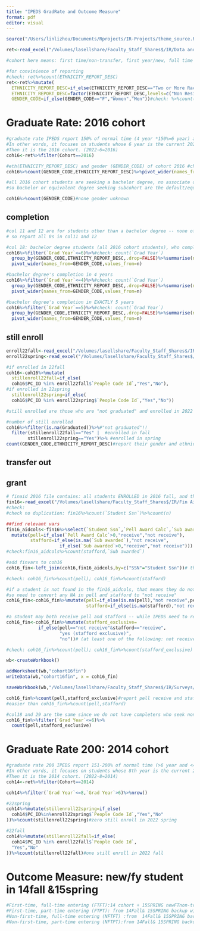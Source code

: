 ```yaml
---
title: "IPEDS GradRate and Outcome Measure"
format: pdf
editor: visual
---
```


```r
source("/Users/linlizhou/Documents/Rprojects/IR-Projects/theme_source.R")
```

```r
ret<-read_excel("/Volumes/lasellshare/Faculty_Staff_Shares$/IR/Data and Analyses/Retention/2022-2023/Interactive UG Retention Analysis.xlsx",sheet = "Data")

#cohort here means: first time/non-transfer, first year/new, full time fall enrolled students 

#for convinience of reporting
#check: ret%>%count(ETHNICITY_REPORT_DESC)
ret<-ret%>%mutate(
  ETHNICITY_REPORT_DESC=if_else(ETHNICITY_REPORT_DESC=="Two or More Races","Two or more Races",ETHNICITY_REPORT_DESC),
  ETHNICITY_REPORT_DESC=factor(ETHNICITY_REPORT_DESC,levels=c("Non Resident Alien","Hispanic","American Indian or Alaska Native","Asian","Black or African American","Native Hawaiian or Other Pacific Islander","White","Two or more Races","Race and Ethnicity Unknown")),
  GENDER_CODE=if_else(GENDER_CODE=="F","Women","Men"))#check: %>%count(ETHNICITY_REPORT_DESC)
```

# Graduate Rate: 2016 cohort

```r
#graduate rate IPEDS report 150% of normal time (4 year *150%=6 year) as of the current year (Aug 2022). 
#In other words, it focuses on students whose 6 year is the current 2022 year. 
#Then it is the 2016 cohort. (2022-6=2016)
coh16<-ret%>%filter(Cohort==2016)
```

```r
#eth(ETHNICITY_REPORT_DESC) and gender (GENDER_CODE) of cohort 2016 #check: 
coh16%>%count(GENDER_CODE,ETHNICITY_REPORT_DESC)%>%pivot_wider(names_from=GENDER_CODE,values_from=n)


```

```r
#all 2016 cohort students are seeking a bachelor degree, no associate degree/UGcertificate awarded
#so bachelor or equivalent degree seeking subcohort are the default/equal to previous col01 
```

```r
coh16%>%count(GENDER_CODE)#none gender unknown
```

## completion

```r
#col 11 and 12 are for students other than a bachelor degree -- none of students
# so report all 0s in col11 and 12

#col 18: bachelor degree students (all 2016 cohort students), who complete within 6 years (150% completers)
coh16%>%filter(`Grad Year`<=6)%>%#check: count(`Grad Year`)
  group_by(GENDER_CODE,ETHNICITY_REPORT_DESC,.drop=FALSE)%>%summarise(n=n())%>%
  pivot_wider(names_from=GENDER_CODE,values_from=n)
```

```r
#bachelor degree's completion in 4 years
coh16%>%filter(`Grad Year`<=4)%>%#check: count(`Grad Year`)
  group_by(GENDER_CODE,ETHNICITY_REPORT_DESC,.drop=FALSE)%>%summarise(n=n())%>%
  pivot_wider(names_from=GENDER_CODE,values_from=n)

#bachelor degree's completion in EXACTLY 5 years
coh16%>%filter(`Grad Year`==5)%>%#check: count(`Grad Year`)
  group_by(GENDER_CODE,ETHNICITY_REPORT_DESC,.drop=FALSE)%>%summarise(n=n())%>%
  pivot_wider(names_from=GENDER_CODE,values_from=n)
```

## still enroll

```r
enroll22fall<-read_excel("/Volumes/lasellshare/Faculty_Staff_Shares$/IR/Registrar Reports/2022 Fall/Fall 2022 UG Backup Data Report.xlsx")
enroll22spring<-read_excel("/Volumes/lasellshare/Faculty_Staff_Shares$/IR/Registrar Reports/2022 Spring/UG/Spring 2022 UG Backup Data.xlsx")
```

```r
#if enrolled in 22fall
coh16<-coh16%>%mutate(
  stillenroll22fall=if_else(
  coh16$PC_ID %in% enroll22fall$`People Code Id`,"Yes","No"),
#if enrolled in 22spring
  stillenroll22spring=if_else(
  coh16$PC_ID %in% enroll22spring$`People Code Id`,"Yes","No"))
```

```r
#still enrolled are those who are "not graduated" and enrolled in 2022 fall or spring

#number of still enrolled
coh16%>%filter(is.na(Graduated))%>%#"not graduated"!!
  filter(stillenroll22fall=="Yes" |  #enrolled in fall
        stillenroll22spring=="Yes")%>% #enrolled in spring
count(GENDER_CODE,ETHNICITY_REPORT_DESC)#report their gender and ethnicity
```

## transfer out

## grant

```r
# finaid 2016 file contains: all students ENROLLED in 2016 fall, and thus include all students entered in 2016 fall (i.e. the 2016 cohort); ONLY students who received a finaid grant/load will be included in this file
fin16<-read_excel("/Volumes/lasellshare/Faculty_Staff_Shares$/IR/Fin Aid Sharing/Fall 2016 freeze file.xlsx")
#check: 
#check no duplication: fin16%>%count(`Student Ssn`)%>%count(n)

##find relevant vars
fin16_aidcols<-fin16%>%select(`Student Ssn`,`Pell Award Calc`,`Sub awarded`)%>%
  mutate(pell=if_else(`Pell Award Calc`>0,"receive","not receive"),
         stafford=if_else(is.na(`Sub awarded`),"not receive",
                    if_else(`Sub awarded`>0,"receive","not receive")))
#check:fin16_aidcols%>%count(stafford,`Sub awarded`)


```

```r
#add finvars to coh16
coh16_fin<-left_join(coh16,fin16_aidcols,by=c("SSN"="Student Ssn"))# the same file is here /Volumes/lasellshare/Faculty_Staff_Shares$/IR/Surveys/Common Data Set/2022-2023/datafiles/Fall 2016 freeze file.cleanCDS-B4.xlsx

#check: coh16_fin%>%count(pell); coh16_fin%>%count(stafford)

#if a student is not found in the fin16_aidcols, that means they do not receive any finaid
#so need to convert any NA in pell and stafford to "not receive"
coh16_fin<-coh16_fin%>%mutate(pell=if_else(is.na(pell),"not receive",pell),
                              stafford=if_else(is.na(stafford),"not receive",stafford))


```

```r
#a student may both receive pell and stafford -- while IPEDS need to report stafford that DID NOT receive a pell
coh16_fin<-coh16_fin%>%mutate(stafford_exclusive=
            if_else(pell=="not receive"&stafford=="receive",
                    "yes (stafford exclusive)",
                    "no"))# (at least one of the following: not receive stafford, receive pell"))

#check: coh16_fin%>%count(pell); coh16_fin%>%count(stafford_exclusive)
```

```r
wb<-createWorkbook()

addWorksheet(wb,"cohort16fin")
writeData(wb,"cohort16fin", x = coh16_fin)

saveWorkbook(wb,"/Volumes/lasellshare/Faculty_Staff_Shares$/IR/Surveys/IPEDS/2022-2023/Graduation Rates/cohort2016withfinaid.xlsx",overwrite = TRUE)
```

```r
coh16_fin%>%count(pell,stafford_exclusive)#report pell receive and staffd_exclusive yes
#easier than coh16_fin%>%count(pell,stafford)
```

```r
#col18 and 29 are the same since we do not have completers who seek non-bachelor degree
coh16_fin%>%filter(`Grad Year`<=6)%>%
  count(pell,stafford_exclusive)
```

# Graduate Rate 200: 2014 cohort

```r
#graduate rate 200 IPEDS report 151-200% of normal time (>6 year and <=8 year) as of the current year (Aug 2022). 
#In other words, it focuses on students whose 8th year is the current 2022 year and report their 6-8 year completion. 
#Then it is the 2014 cohort. (2022-8=2014)
coh14<-ret%>%filter(Cohort==2014)
```

```r
coh14%>%filter(`Grad Year`<=8,`Grad Year`>6)%>%nrow()
```

```r
#22spring
coh14%>%mutate(stillenroll22spring=if_else(
  coh14$PC_ID%in%enroll22spring$`People Code Id`,"Yes","No"
))%>%count(stillenroll22spring)#zero still enroll in 2022 spring

#22fall
coh14%>%mutate(stillenroll22fall=if_else(
  coh14$PC_ID %in% enroll22fall$`People Code Id`,
  "Yes","No"
))%>%count(stillenroll22fall)#one still enroll in 2022 fall
```

# Outcome Measure: new/fy student in 14fall &15spring

```r
#First-time, full-time entering (FTFT):14 cohort + 15SPRING newFTnon-transfer students
#First-time, part-time entering (FTPT): from 14Fall& 15SPRING backup without a cohort ID
#Non-first-time, full-time entering (NFTFT) :from  14Fall& 15SPRING backup without a cohort ID
#Non-first-time, part-time entering (NFTPT):from 14Fall& 15SPRING backup without a cohort ID
```
